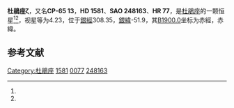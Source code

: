 {{Starbox begin
| name = 杜鵑座ζ
}}
{{Starbox observe
| epoch = [[J2000.0|J2000.0]]
| constell = [[杜鵑座|杜鵑座]]<ref name=SIMBAD>{{cite web
 | url=http://simbad.u-strasbg.fr/simbad/sim-id?Ident=HR+77
 | title =Pulsating variable Star
 | publisher=Centre de Données astronomiques de Strasbourg
 | work=SIMBAD
 | accessdate=2012-07-13}}</ref><ref name=DATA>{{cite web
 | url=http://vizier.u-strasbg.fr/viz-bin/VizieR-5?-out.add=.&-source=5050&-corr=PK=HR&-out.max=9999&HR=77
 | title =VizieR Detailed Page
 | accessdate=2012-07-13}}</ref>
| 星官 = 
| ra = {{RA|0|20|4.3}}<ref name=SIMBAD /><ref name=DATA />
| dec = {{DEC|-64|52|29}}<ref name=SIMBAD /><ref name=DATA />
| appmag_v = 4.23<ref name=SIMBAD /><ref name=DATA />
}}
{{Starbox character
| class = F9V<ref name=SIMBAD /><ref name=DATA />
| b-v = 0.58<ref name=SIMBAD /><ref name=DATA />
| u-b = 0.02<ref name=SIMBAD /><ref name=DATA />
| r-i = 0.33<ref name=SIMBAD /><ref name=DATA />
| variable = 
}}
{{Starbox astrometry
| radial_v = 0.02
| prop_mo_ra = 9
| parallax = 0.134
| p_error = 
}}
{{Starbox catalog
| names =CP-65 13，[[SAO星表|SAO]] 248163，[[HD星表|HD]] 1581，[[HR星表|HR]] 77}}
{{Starbox reference |Simbad=HR+77}}
{{Starbox end}}

'''杜鵑座ζ'''，又名'''CP-65 13'''，'''HD 1581'''、'''SAO 248163'''、'''HR 77'''，是[[杜鵑座|杜鵑座]]的一颗恒星<ref name=SIMBAD /><ref name=DATA />，视星等为4.23，位于[[銀道座標系|銀經]]308.35，[[銀道座標系|銀緯]]-51.9，其[[B1900.0|B1900.0]]坐标为赤經{{RA|0|14|51.7}}，赤緯{{DEC|-65|-51.9|45}}。

== 参考文献 ==
{{reflist}}

{{star-stub}}

{{杜鵑座恒星}}
[[Category:杜鵑座|Category:杜鵑座]]
[[Category:HD和HDE天體|1581]]
[[Category:HR天體|0077]]
[[Category:SAO天體|248163]]